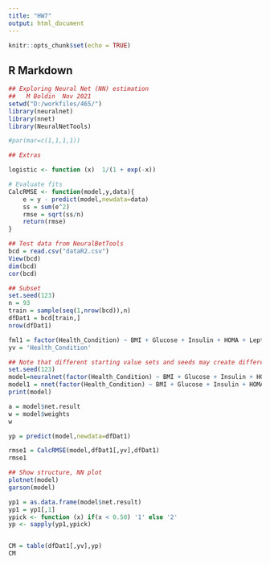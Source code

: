 ---
title: "HW7"
output: html_document
---

```{r setup, include=FALSE}
knitr::opts_chunk$set(echo = TRUE)
```

## R Markdown

```{r}
## Exploring Neural Net (NN) estimation 
##   M Boldin  Nov 2021
setwd("D:/workfiles/465/")
library(neuralnet)
library(nnet)
library(NeuralNetTools)
```

```{r}
#par(mar=c(1,1,1,1))

## Extras

logistic <- function (x)  1/(1 + exp(-x))

# Evaluate fits
CalcRMSE <- function(model,y,data){
    e = y - predict(model,newdata=data)
    ss = sum(e^2)
    rmse = sqrt(ss/n)
    return(rmse)    
}
```


```{r}
## Test data from NeuralBetTools
bcd = read.csv("dataR2.csv")
View(bcd)
dim(bcd)
cor(bcd)
```

```{r}
## Subset
set.seed(123)
n = 93
train = sample(seq(1,nrow(bcd)),n)
dfDat1 = bcd[train,]
nrow(dfDat1)
```

```{r}
fml1 = factor(Health_Condition) ~ BMI + Glucose + Insulin + HOMA + Leptin + Adiponectin + Resistin + MCP.1
yv = 'Health_Condition'
```

```{r}
## Note that different starting value sets and seeds may create different results
set.seed(123)
model=neuralnet(factor(Health_Condition) ~ BMI + Glucose + Insulin + HOMA + Leptin + Adiponectin + Resistin + MCP.1, data=dfDat1, hidden = 9, threshold = 0.01, act.fct = "logistic", err.fct = "sse", linear.output = FALSE)
model1 = nnet(factor(Health_Condition) ~ BMI + Glucose + Insulin + HOMA + Leptin + Adiponectin + Resistin + MCP.1, data=dfDat1,size=9,range=0.1,decay=5e-2,maxit=5000)
print(model)
```

```{r}
a = model$net.result
w = model$weights
w

yp = predict(model,newdata=dfDat1)

rmse1 = CalcRMSE(model,dfDat1[,yv],dfDat1)
rmse1
```

```{r}
## Show structure, NN plot
plotnet(model)
garson(model)
```

```{r}
yp1 = as.data.frame(model$net.result)
yp1 = yp1[,1]
ypick <- function (x) if(x < 0.50) '1' else '2'
yp <- sapply(yp1,ypick)


CM = table(dfDat1[,yv],yp)
CM
```

